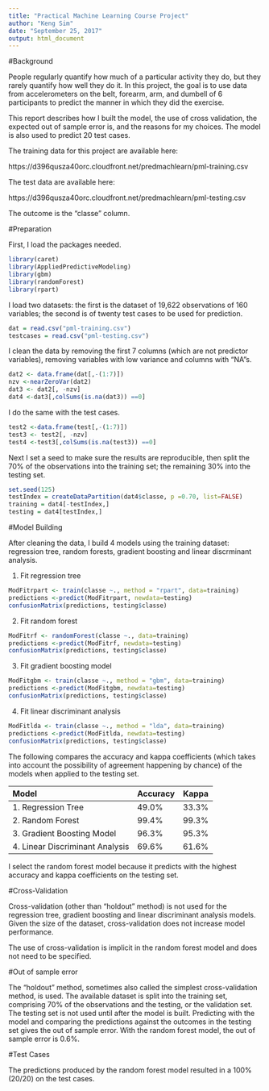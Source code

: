 ```yaml
---
title: "Practical Machine Learning Course Project"
author: "Keng Sim"
date: "September 25, 2017"
output: html_document
---
```


#Background

People regularly quantify how much of a particular activity they do, but they rarely quantify how well they do it. In this project, the goal is to use data from accelerometers on the belt, forearm, arm, and dumbell of 6 participants to predict the manner in which they did the exercise.

This report describes how I built the model, the use of cross validation, the expected out of sample error is, and the reasons for my choices. The model is also used to predict 20 test cases.

The training data for this project are available here:

https://d396qusza40orc.cloudfront.net/predmachlearn/pml-training.csv

The test data are available here:

https://d396qusza40orc.cloudfront.net/predmachlearn/pml-testing.csv

The outcome is the "classe" column.

#Preparation

First, I load the packages needed.
```r
library(caret)
library(AppliedPredictiveModeling)
library(gbm)
library(randomForest)
library(rpart)
```
I load two datasets: the first is the dataset of 19,622 observations of 160 variables; the second is of twenty test cases to be used for prediction.

```r
dat = read.csv("pml-training.csv")
testcases = read.csv("pml-testing.csv")
```
I clean the data by removing the first 7 columns (which are not predictor variables), removing variables with low variance and columns with "NA"s.
```r
dat2 <- data.frame(dat[,-(1:7)])
nzv <-nearZeroVar(dat2)
dat3 <- dat2[, -nzv]
dat4 <-dat3[,colSums(is.na(dat3)) ==0]
```
I do the same with the test cases. 
```r
test2 <-data.frame(test[,-(1:7)])
test3 <- test2[, -nzv]
test4 <-test3[,colSums(is.na(test3)) ==0]
```

Next I set a seed to make sure the results are reproducible, then split the 70% of the observations into the training set; the remaining 30% into the testing set.

```r
set.seed(125)
testIndex = createDataPartition(dat4$classe, p =0.70, list=FALSE)
training = dat4[-testIndex,]
testing = dat4[testIndex,]
```

#Model Building

After cleaning the data, I build 4 models using the training dataset: regression tree, random forests, gradient boosting and linear discrminant analysis.

1. Fit regression tree
```r
ModFitrpart <- train(classe ~., method = "rpart", data=training)
predictions <-predict(ModFitrpart, newdata=testing)
confusionMatrix(predictions, testing$classe)
```
2. Fit random forest
```r
ModFitrf <- randomForest(classe ~., data=training)
predictions <-predict(ModFitrf, newdata=testing)
confusionMatrix(predictions, testing$classe)
```

3. Fit gradient boosting model
```r
ModFitgbm <- train(classe ~., method = "gbm", data=training)
predictions <-predict(ModFitgbm, newdata=testing)
confusionMatrix(predictions, testing$classe)
```

4. Fit linear discriminant analysis
```r
ModFitlda <- train(classe ~., method = "lda", data=training)
predictions <-predict(ModFitlda, newdata=testing)
confusionMatrix(predictions, testing$classe)
```
The following compares the accuracy and kappa coefficients (which takes into account the possibility of agreement happening by chance) of the models when applied to the testing set.

Model                           Accuracy    Kappa
------------------------------- --------    -----
1. Regression Tree               49.0%      33.3%
2. Random Forest                 99.4%      99.3%
3. Gradient Boosting Model       96.3%      95.3%
4. Linear Discriminant Analysis  69.6%      61.6%
------------------------------- --------    -----

I select the random forest model because it predicts with the highest accuracy and kappa coefficients on the testing set.

#Cross-Validation

Cross-validation (other than "holdout" method) is not used for the regression tree, gradient boosting and linear discriminant analysis models. Given the size of the dataset, cross-validation does not increase model performance.

The use of cross-validation is implicit in the random forest model and does not need to be specified. 

#Out of sample error

The "holdout" method, sometimes also called the simplest cross-validation method, is used. The available dataset is split into the training set, comprising 70% of the observations and the testing, or the validation set. The testing set is not used until after the model is built. Predicting with the model and comparing the predictions against the outcomes in the testing set gives the out of sample error. With the random forest model, the out of sample error is 0.6%. 

#Test Cases

The predictions produced by the random forest model resulted in a 100% (20/20) on the test cases.